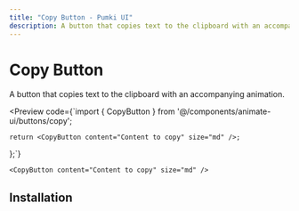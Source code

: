 ```yaml
---
title: "Copy Button - Pumki UI"
description: A button that copies text to the clipboard with an accompanying animation.
---
```



# Copy Button 

A button that copies text to the clipboard with an accompanying animation.

<Preview 
  code={`import { CopyButton } from '@/components/animate-ui/buttons/copy';

    return <CopyButton content="Content to copy" size="md" />;
};`}
>
    
    <CopyButton content="Content to copy" size="md" />
    
</Preview>

## Installation